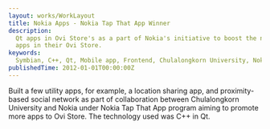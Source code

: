 ```yaml
---
layout: works/WorkLayout
title: Nokia Apps - Nokia Tap That App Winner
description:
  Qt apps in Ovi Store's as a part of Nokia's initiative to boost the number of
  apps in their Ovi Store.
keywords:
  Symbian, C++, Qt, Mobile app, Frontend, Chulalongkorn University, Nokia
publishedTime: 2012-01-01T00:00:00Z
---
```


Built a few utility apps, for example, a location sharing app, and
proximity-based social network as part of collaboration between Chulalongkorn
University and Nokia under Nokia Tap That App program aiming to promote more
apps to Ovi Store. The technology used was C++ in Qt.
